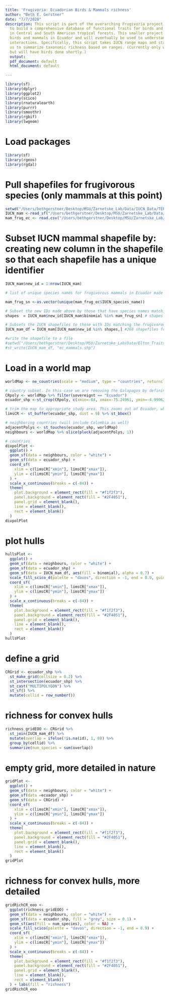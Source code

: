 ```yaml
---
title: 'Frugivoria: Ecuadorian Birds & Mammals richness'
author: "Beth E. Gerstner"
date: "7/7/2020"
description: This script is part of the overarching Frugivoria project, which aims
  to build a comprehensive database of functional traits for birds and mammals (frugivores)
  in Central and South American tropical forests. This smaller project focuses on
  birds and mammals in Ecuador and will eventually be used to understand plant/animal
  interactions. Specifically, this script takes IUCN range maps and stacks them, allowing
  us to summarize taxonomic richness based on ranges. (Currently only works with mammals,
  but will have birds done shortly.)
  output:
  pdf_document: default
  html_document: default

---
```

```r
library(sf)
library(dplyr)
library(ggplot2)
library(scico)
library(rnaturalearth)
library(purrr)
library(smoothr)
library(rgbif)
library(lwgeom)
```

# Load packages
```r
library(sf)
library(rgeos)
library(rgdal)
```

# Pull shapefiles for frugivorous species (only mammals at this point)
```r
setwd("/Users/bethgerstner/Desktop/MSU/Zarnetske_Lab/Data/IUCN_Data/TERRESTRIAL_MAMMALS/TERRESTRIAL_MAMMALS_1")
IUCN_mam <-read_sf("/Users/bethgerstner/Desktop/MSU/Zarnetske_Lab/Data/IUCN_Data/TERRESTRIAL_MAMMALS_2/TERRESTRIAL_MAMMALS.shp")
mam_frug_ec <- read.csv("/Users/bethgerstner/Desktop/MSU/Zarnetske_Lab/Data/Elton_Traits_birds_mammals/Ecuador_species/mam_frug_ec.csv")
```

# Subset IUCN mammal shapefile by: creating new column in the shapefile so that each shapefile has a unique identifier 
```r
IUCN_mam$new_id = 1:nrow(IUCN_mam)

# list of unique species names for frugivorous mammals in Ecuador made above

mam_frug_sn <-as.vector(unique(mam_frug_ec$IUCN_species_name))

# Subset the new IDs made above by those that have species names matching the frugivorous subset
shapes  = IUCN_mam$new_id[IUCN_mam$binomial %in% mam_frug_sn] # shapes = ID numbers for subset

# Subsets the IUCN shapefiles to those with IDs matching the frugivorous subset
IUCN_mam_df = IUCN_mam[IUCN_mam$new_id %in% shapes,] #268 shapefiles for species list (209 species)

#write the shapefile to a file
#setwd("/Users/bethgerstner/Desktop/MSU/Zarnetske_Lab/Data/Elton_Traits_birds_mammals/mx_species")
#st_write(IUCN_mam_df, "ec_mammals.shp")
```

# Load in a world map
```r
worldMap <- ne_countries(scale = "medium", type = "countries", returnclass = "sf")

# country subset. In this case we are removing the Galapagos by defining the bounding box around the Ecuador polygon.
CRpoly <- worldMap %>% filter(sovereignt == "Ecuador")
ecuador_shp <-st_crop(CRpoly, c(xmin=-84, xmax=-75.24961, ymin=-4.990625, ymax=1.455371))
```

```r
# trim the map to appropriate study area. This zooms out of Ecuador, which will be easier for visualization down the line.
limsCR <- st_buffer(ecuador_shp, dist = 9) %>% st_bbox()

# neighboring countries (will include Colombia as well)
adjacentPolys <- st_touches(ecuador_shp, worldMap)
neighbours <- worldMap %>% slice(pluck(adjacentPolys, 1))

# countries
divpolPlot <-
  ggplot() +
  geom_sf(data = neighbours, color = "white") +
  geom_sf(data = ecuador_shp) +
  coord_sf(
    xlim = c(limsCR["xmin"], limsCR["xmax"]),
    ylim = c(limsCR["ymin"], limsCR["ymax"])
  ) +
  scale_x_continuous(breaks = c(-84)) +
  theme(
    plot.background = element_rect(fill = "#f1f2f3"),
    panel.background = element_rect(fill = "#2F4051"),
    panel.grid = element_blank(),
    line = element_blank(),
    rect = element_blank()
  )
divpolPlot
```
# plot hulls
```r
hullsPlot <-
  ggplot() +
  geom_sf(data = neighbours, color = "white") +
  geom_sf(data = ecuador_shp) +
  geom_sf(data = IUCN_mam_df, aes(fill = binomial), alpha = 0.7) +
  scale_fill_scico_d(palette = "davos", direction = -1, end = 0.9, guide = FALSE) +
  coord_sf(
    xlim = c(limsCR["xmin"], limsCR["xmax"]),
    ylim = c(limsCR["ymin"], limsCR["ymax"])
  ) +
  scale_x_continuous(breaks = c(-84)) +
  theme(
    plot.background = element_rect(fill = "#f1f2f3"),
    panel.background = element_rect(fill = "#2F4051"),
    panel.grid = element_blank(),
    line = element_blank(),
    rect = element_blank()
  )
hullsPlot
```

# define a grid
```r
CRGrid <- ecuador_shp %>%
  st_make_grid(cellsize = 0.2) %>%
  st_intersection(ecuador_shp) %>%
  st_cast("MULTIPOLYGON") %>%
  st_sf() %>%
  mutate(cellid = row_number())
```

# richness for convex hulls
```r
richness_gridEOO <- CRGrid %>%
  st_join(IUCN_mam_df) %>%
  mutate(overlap = ifelse(!is.na(id), 1, 0)) %>%
  group_by(cellid) %>%
  summarize(num_species = sum(overlap))
```
# empty grid, more detailed in nature
```r
gridPlot <-
  ggplot() +
  geom_sf(data = neighbours, color = "white") +
  geom_sf(data =ecuador_shp) +
  geom_sf(data = CRGrid) +
  coord_sf(
    xlim = c(limsCR["xmin"], limsCR["xmax"]),
    ylim = c(limsCR["ymin"], limsCR["ymax"])
  ) +
  scale_x_continuous(breaks = c(-84)) +
  theme(
    plot.background = element_rect(fill = "#f1f2f3"),
    panel.background = element_rect(fill = "#2F4051"),
    panel.grid = element_blank(),
    line = element_blank(),
    rect = element_blank()
  )
gridPlot
```


# richness for convex hulls, more detailed
```r
gridRichCR_eoo <-
  ggplot(richness_gridEOO) +
  geom_sf(data = neighbours, color = "white") +
  geom_sf(data = ecuador_shp, fill = "grey", size = 0.1) +
  geom_sf(aes(fill = num_species), color = NA) +
  scale_fill_scico(palette = "davos", direction = -1, end = 0.9) +
  coord_sf(
    xlim = c(limsCR["xmin"], limsCR["xmax"]),
    ylim = c(limsCR["ymin"], limsCR["ymax"])
  ) +
  scale_x_continuous(breaks = c(-84)) +
  theme(
    plot.background = element_rect(fill = "#f1f2f3"),
    panel.background = element_rect(fill = "#2F4051"),
    panel.grid = element_blank(),
    line = element_blank(),
    rect = element_blank()
  ) + labs(fill = "richness")
gridRichCR_eoo
```
